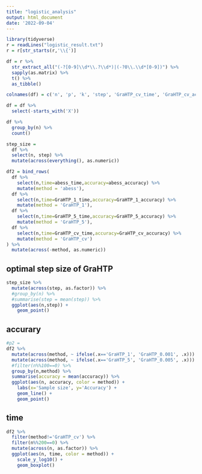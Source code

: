 ```yaml
---
title: "logistic_analysis"
output: html_document
date: '2022-09-04'
---
```


```r
library(tidyverse)
r = readLines("logistic_result.txt")
r = r[str_starts(r,'\\{')]
```


```r
df = r %>% 
  str_extract_all("(-?[0-9]\\d*\\.?\\d*)|(-?0\\.\\d*[0-9])") %>% 
  sapply(as.matrix) %>% 
  t() %>% 
  as_tibble()
```

```r
colnames(df) = c('n', 'p', 'k', 'step', 'GraHTP_cv_time', 'GraHTP_cv_accuracy', 'X1', 'GraHTP_1_time', 'X2', 'GraHTP_1_accuracy', 'X3', 'GraHTP_5_time', 'X4', 'GraHTP_5_accuracy', 'abess_time', 'abess_accuracy')
```

```r
df = df %>% 
  select(-starts_with('X'))
```

```r
df %>% 
  group_by(n) %>% 
  count()
```


```r
step_size = 
  df %>% 
  select(n, step) %>% 
  mutate(across(everything(), as.numeric))

df2 = bind_rows(
  df %>% 
    select(n,time=abess_time,accuracy=abess_accuracy) %>% 
    mutate(method = 'abess'),
  df %>% 
    select(n,time=GraHTP_1_time,accuracy=GraHTP_1_accuracy) %>% 
    mutate(method = 'GraHTP_1'),
  df %>% 
    select(n,time=GraHTP_5_time,accuracy=GraHTP_5_accuracy) %>% 
    mutate(method = 'GraHTP_5'),
  df %>% 
    select(n,time=GraHTP_cv_time,accuracy=GraHTP_cv_accuracy) %>% 
    mutate(method = 'GraHTP_cv')  
) %>% 
  mutate(across(-method, as.numeric))
```

## optimal step size of GraHTP

```r
step_size %>% 
  mutate(across(step, as.factor)) %>% 
  #group_by(n) %>% 
  #summarise(step = mean(step)) %>% 
  ggplot(aes(n,step)) +
    geom_point()
```
## accurary

```r
#p2 = 
df2 %>% 
  mutate(across(method, ~ ifelse(.x=='GraHTP_1', 'GraHTP_0.001', .x))) %>% 
  mutate(across(method, ~ ifelse(.x=='GraHTP_5', 'GraHTP_0.005', .x))) %>% 
  #filter(n%%100==0) %>% 
  group_by(n,method) %>% 
  summarise(accuracy = mean(accuracy)) %>%
  ggplot(aes(n, accuracy, color = method)) +
    labs(x='Sample size', y='Accuracy') +
    geom_line() +
    geom_point()
```

## time

```r
df2 %>% 
  filter(method!='GraHTP_cv') %>% 
  filter(n%%200==0) %>% 
  mutate(across(n, as.factor)) %>% 
  ggplot(aes(n, time, color = method)) +
    scale_y_log10() +
    geom_boxplot() 
```
